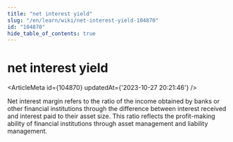 ```yaml
---
title: "net interest yield"
slug: "/en/learn/wiki/net-interest-yield-104870"
id: "104870"
hide_table_of_contents: true
---
```



# net interest yield

<ArticleMeta id={104870} updatedAt={'2023-10-27 20:21:46'} />
<div className='border-solid border-b border-t-0 my-4 border-[var(--ifm-color-gray-300)]' />

Net interest margin refers to the ratio of the income obtained by banks or other financial institutions through the difference between interest received and interest paid to their asset size. This ratio reflects the profit-making ability of financial institutions through asset management and liability management.
